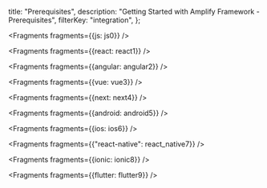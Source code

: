   title: "Prerequisites",
  description: "Getting Started with Amplify Framework - Prerequisites",
  filterKey: "integration",
};


<Fragments fragments={{js: js0}} />


<Fragments fragments={{react: react1}} />


<Fragments fragments={{angular: angular2}} />


<Fragments fragments={{vue: vue3}} />


<Fragments fragments={{next: next4}} />


<Fragments fragments={{android: android5}} />


<Fragments fragments={{ios: ios6}} />


  <Fragments fragments={{"react-native": react_native7}} />


<Fragments fragments={{ionic: ionic8}} />


<Fragments fragments={{flutter: flutter9}} />
